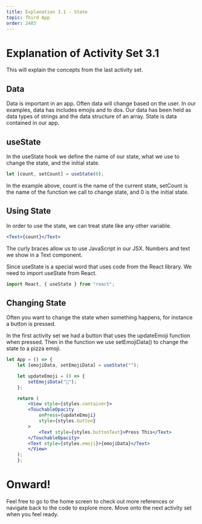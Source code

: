 ```yaml
---
title: Explanation 3.1 - State
topic: Third App
order: 2403
---
```


# Explanation of Activity Set 3.1

This will explain the concepts from the last activity set.

## Data

Data is important in an app.
Often data will change based on the user.
In our examples, data has includes emojis and to dos.
Our data has been held as data types of strings and the data structure of an array.
State is data contained in our app.

## useState

In the useState hook we define the name of our state, what we use to change the state, and the initial state.

```jsx
let [count, setCount] = useState(0);
```

In the example above, count is the name of the current state, setCount is the name of the function we call to change state, and 0 is the initial state.

## Using State

In order to use the state, we can treat state like any other variable.

```jsx
<Text>{count}</Text>
```

The curly braces allow us to use JavaScript in our JSX.
Numbers and text we show in a Text component.

Since useState is a special word that uses code from the React library.
We need to import useState from React.

```jsx
import React, { useState } from "react";
```

## Changing State

Often you want to change the state when something happens, for instance a button is pressed.

In the first activity set we had a button that uses the updateEmoji function when pressed.
Then in the function we use setEmojiData() to change the state to a pizza emoji.

```jsx
let App = () => {
    let [emojiData, setEmojiData] = useState("");

    let updateEmoji = () => {
        setEmojiData("🍕");
    };

    return (
        <View style={styles.container}>
        <TouchableOpacity 
            onPress={updateEmoji}
            style={styles.button}
        >
            <Text style={styles.buttonText}>Press This</Text>
        </TouchableOpacity>
        <Text style={styles.emoji}>{emojiData}</Text>
        </View>
    );
    };
```

# Onward!

Feel free to go to the home screen to check out more references or navigate back to the code to explore more.
Move onto the next activity set when you feel ready.